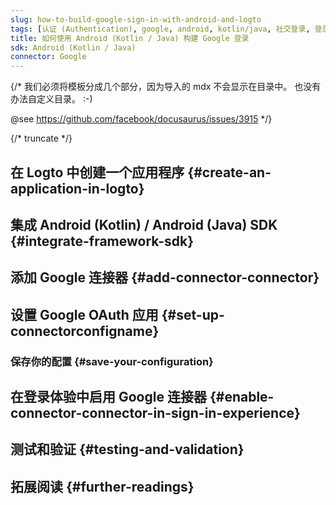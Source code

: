 ```yaml
---
slug: how-to-build-google-sign-in-with-android-and-logto
tags: [认证 (Authentication), google, android, kotlin/java, 社交登录, 登录, 登录]
title: 如何使用 Android (Kotlin / Java) 构建 Google 登录
sdk: Android (Kotlin / Java)
connector: Google
---
```


{/*
  我们必须将模板分成几个部分，因为导入的 mdx 不会显示在目录中。
  也没有办法自定义目录。 :-)

  @see https://github.com/facebook/docusaurus/issues/3915
*/}




{/* truncate */}

<Intro connector={connector} sdk="Android (Kotlin / Java)" link="https://developer.android.com" />

## 在 Logto 中创建一个应用程序 \{#create-an-application-in-logto}

<CreateApplication type="Native app" framework="Android (Kotlin) / Android (Java)" />

## 集成 Android (Kotlin) / Android (Java) SDK \{#integrate-framework-sdk}

<IntegrateSdk />

## 添加 Google 连接器 \{#add-connector-connector}

<AddSocialConnector connector={connector} framework="Android (Kotlin) / Android (Java)" />

## 设置 Google OAuth 应用 \{#set-up-connectorconfigname}

<ConnectorGuide />

### 保存你的配置 \{#save-your-configuration}

<SaveYourConfiguration connector={connector} />

## 在登录体验中启用 Google 连接器 \{#enable-connector-connector-in-sign-in-experience}

<EnableSocialConnector connector={connector} />

## 测试和验证 \{#testing-and-validation}

<TestingAndValidation connector={connector} sdk="Android (Kotlin / Java)" />

## 拓展阅读 \{#further-readings}

<FurtherReadings />